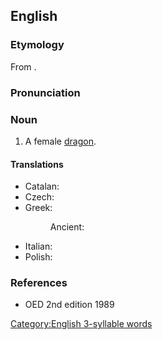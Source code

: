 ==English==

===Etymology===
From {{suffix|en|dragon|ess}}.

===Pronunciation===
{{IPA|en|/ˈdɹæɡənɛs/}}

===Noun===
{{en-noun}}

# {{lb|en|rare|mostly|figurative}} A female [[dragon]].

====Translations====
{{trans-top|a female dragon}}
* Catalan: {{t+|ca|dragona|f}}
* Czech: {{t+|cs|dračice|f}}
* Greek:
*: Ancient: {{t|grc|δράκαινα|f}}
{{trans-mid}}
* Italian: {{t|it|dragonessa|f}}
* Polish: {{t+|pl|smoczyca|f}}
{{trans-bottom}}

===References===
* OED 2nd edition 1989

[[Category:English 3-syllable words]]